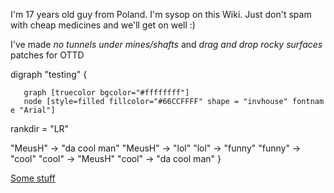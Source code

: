 I'm 17 years old guy from Poland. I'm sysop on this Wiki. Just don't spam with cheap medicines and we'll get on well :)

I've made ''no tunnels under mines/shafts'' and ''drag and drop rocky surfaces'' patches for OTTD

<graphviz>
digraph "testing" {
	graph [truecolor bgcolor="#ffffffff"]
	node [style=filled fillcolor="#66CCFFFF" shape = "invhouse" fontname "Arial"]

rankdir = "LR"

"MeusH" -> "da cool man"
"MeusH" -> "lol"
"lol" -> "funny"
"funny" -> "cool"
"cool" -> "MeusH"
"cool" -> "da cool man"
}
</graphviz>

[[en/MeusH/Graphs|Some stuff]]